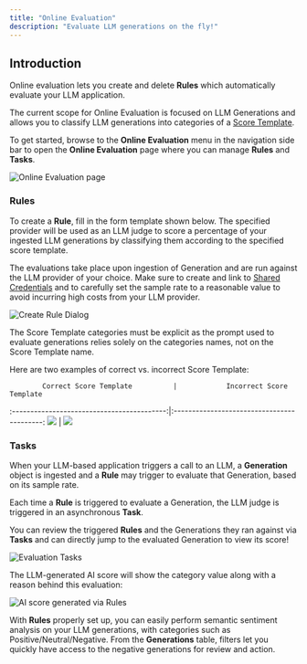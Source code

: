 ```yaml
---
title: "Online Evaluation"
description: "Evaluate LLM generations on the fly!"
---
```


## Introduction

Online evaluation lets you create and delete **Rules** which automatically evaluate your LLM application.  

The current scope for Online Evaluation is focused on LLM Generations and allows you to classify LLM generations into categories of a [Score Template](score#from-the-application). 

To get started, browse to the **Online Evaluation** menu in the navigation side bar to open the **Online Evaluation** page where you can manage **Rules** and **Tasks**.

<Frame caption="Online Evaluation">
  <img src="/images/online-evaluation-page.png" alt="Online Evaluation page" />
</Frame>

### Rules

To create a **Rule**, fill in the form template shown below. 
The specified provider will be used as an LLM judge to score a percentage of your ingested LLM generations by classifying them according to the specified score template.  

The evaluations take place upon ingestion of Generation and are run against the LLM provider of your choice. Make sure to create and link to [Shared Credentials](../prompt/overview#shared-credentials) and to carefully set the sample
rate to a reasonable value to avoid incurring high costs from your LLM provider.

<Frame caption="Create Rule Dialog">
  <img src="/images/create-rule-dialog.png" alt="Create Rule Dialog" />
</Frame>

<Warning>The Score Template categories must be explicit as the prompt used to evaluate generations relies solely on the categories names, not on the Score Template name.</Warning>

Here are two examples of correct vs. incorrect Score Template:

            Correct Score Template          |            Incorrect Score Template
:------------------------------------------:|:------------------------------------------:
![](images/correct-rule-score-template.png) |  ![](images/incorrect-rule-score-template.png)

### Tasks

When your LLM-based application triggers a call to an LLM, a **Generation** object is ingested and a **Rule** may trigger to evaluate that Generation, based on its sample rate.  

Each time a **Rule** is triggered to evaluate a Generation, the LLM judge is triggered in an asynchronous **Task**.  

You can review the triggered **Rules** and the Generations they ran against via **Tasks** and can directly jump to the evaluated Generation to view its score!

<Frame caption="Evaluation Tasks">
  <img src="/images/evaluation-tasks.png" alt="Evaluation Tasks" />
</Frame>

The LLM-generated AI score will show the category value along with a reason behind this evaluation: 
<Frame caption="AI score generated via Rules">
  <img src="/images/ai-score-via-rule.png" alt="AI score generated via Rules" />
</Frame>

With **Rules** properly set up, you can easily perform semantic sentiment analysis on your LLM generations, with categories such as Positive/Neutral/Negative. 
From the **Generations** table, filters let you quickly have access to the negative generations for review and action.



